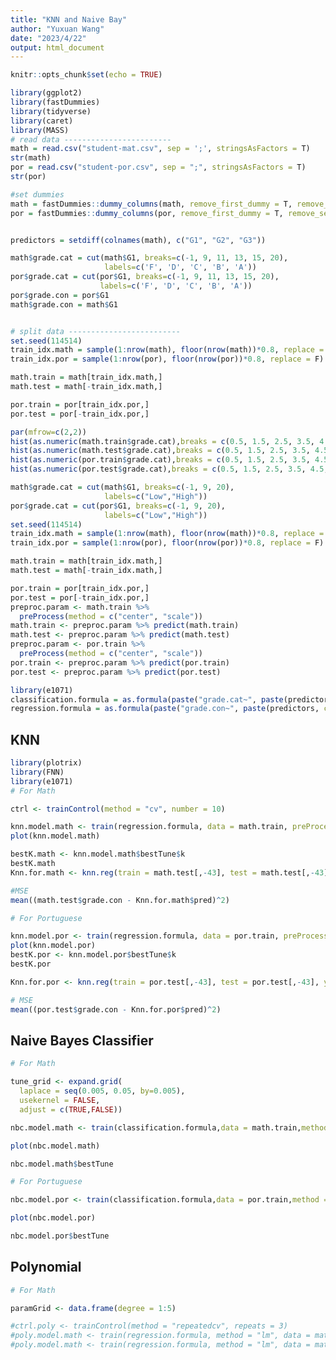 ```yaml
---
title: "KNN and Naive Bay"
author: "Yuxuan Wang"
date: "2023/4/22"
output: html_document
---
```


```r
knitr::opts_chunk$set(echo = TRUE)
```

```r
library(ggplot2)
library(fastDummies)
library(tidyverse)
library(caret)
library(MASS)
# read data ------------------------
math = read.csv("student-mat.csv", sep = ';', stringsAsFactors = T)
str(math)
por = read.csv("student-por.csv", sep = ";", stringsAsFactors = T)
str(por)

#set dummies
math = fastDummies::dummy_columns(math, remove_first_dummy = T, remove_selected_columns = T)
por = fastDummies::dummy_columns(por, remove_first_dummy = T, remove_selected_columns = T)


predictors = setdiff(colnames(math), c("G1", "G2", "G3"))

math$grade.cat = cut(math$G1, breaks=c(-1, 9, 11, 13, 15, 20),
                     labels=c('F', 'D', 'C', 'B', 'A'))
por$grade.cat = cut(por$G1, breaks=c(-1, 9, 11, 13, 15, 20),
                    labels=c('F', 'D', 'C', 'B', 'A'))
por$grade.con = por$G1
math$grade.con = math$G1


# split data -------------------------
set.seed(114514)
train_idx.math = sample(1:nrow(math), floor(nrow(math))*0.8, replace = F)
train_idx.por = sample(1:nrow(por), floor(nrow(por))*0.8, replace = F)

math.train = math[train_idx.math,]
math.test = math[-train_idx.math,]

por.train = por[train_idx.por,]
por.test = por[-train_idx.por,]

```
```r
par(mfrow=c(2,2))
hist(as.numeric(math.train$grade.cat),breaks = c(0.5, 1.5, 2.5, 3.5, 4.5, 5.5),right=TRUE,freq=TRUE,main="Math Train")
hist(as.numeric(math.test$grade.cat),breaks = c(0.5, 1.5, 2.5, 3.5, 4.5, 5.5),right=TRUE,freq=TRUE,main="Math Test")
hist(as.numeric(por.train$grade.cat),breaks = c(0.5, 1.5, 2.5, 3.5, 4.5, 5.5),right=TRUE,freq=TRUE,main="Por Train")
hist(as.numeric(por.test$grade.cat),breaks = c(0.5, 1.5, 2.5, 3.5, 4.5, 5.5),right=TRUE,freq=TRUE,main="Por Test")
```
```r
math$grade.cat = cut(math$G1, breaks=c(-1, 9, 20),
                     labels=c("Low","High"))
por$grade.cat = cut(por$G1, breaks=c(-1, 9, 20),
                     labels=c("Low","High"))
set.seed(114514)
train_idx.math = sample(1:nrow(math), floor(nrow(math))*0.8, replace = F)
train_idx.por = sample(1:nrow(por), floor(nrow(por))*0.8, replace = F)

math.train = math[train_idx.math,]
math.test = math[-train_idx.math,]

por.train = por[train_idx.por,]
por.test = por[-train_idx.por,]
preproc.param <- math.train %>%
  preProcess(method = c("center", "scale"))
math.train <- preproc.param %>% predict(math.train)
math.test <- preproc.param %>% predict(math.test)
preproc.param <- por.train %>%
  preProcess(method = c("center", "scale"))
por.train <- preproc.param %>% predict(por.train)
por.test <- preproc.param %>% predict(por.test)

library(e1071)
classification.formula = as.formula(paste("grade.cat~", paste(predictors, collapse = "+"), sep = ''))
regression.formula = as.formula(paste("grade.con~", paste(predictors, collapse = "+"), sep = ''))
```

## KNN
```r
library(plotrix)
library(FNN)
library(e1071)
# For Math

ctrl <- trainControl(method = "cv", number = 10)

knn.model.math <- train(regression.formula, data = math.train, preProcess = c("center", "scale"), method = "knn", trControl = ctrl, tuneLength = 20)
plot(knn.model.math)

bestK.math <- knn.model.math$bestTune$k
bestK.math
Knn.for.math <- knn.reg(train = math.test[,-43], test = math.test[,-43], y = math$grade.con, k = bestK.math)

#MSE
mean((math.test$grade.con - Knn.for.math$pred)^2)
```
```r
# For Portuguese

knn.model.por <- train(regression.formula, data = por.train, preProcess = c("center", "scale"), method = "knn", trControl = ctrl, tuneLength = 20)
plot(knn.model.por)
bestK.por <- knn.model.por$bestTune$k
bestK.por

Knn.for.por <- knn.reg(train = por.test[,-43], test = por.test[,-43], y = por$grade.con, k = bestK.por)

# MSE
mean((por.test$grade.con - Knn.for.por$pred)^2)
```
## Naive Bayes Classifier
```r
# For Math

tune_grid <- expand.grid(
  laplace = seq(0.005, 0.05, by=0.005),
  usekernel = FALSE,
  adjust = c(TRUE,FALSE))

nbc.model.math <- train(classification.formula,data = math.train,method = "naive_bayes",trControl = ctrl, tuneGrid = tune_grid)

plot(nbc.model.math)
```
```r
nbc.model.math$bestTune
```
```r
# For Portuguese

nbc.model.por <- train(classification.formula,data = por.train,method = "naive_bayes",trControl = ctrl, tuneGrid = tune_grid)

plot(nbc.model.por)
```
```r
nbc.model.por$bestTune
```


## Polynomial 
```r
# For Math

paramGrid <- data.frame(degree = 1:5)

#ctrl.poly <- trainControl(method = "repeatedcv", repeats = 3)
#poly.model.math <- train(regression.formula, method = "lm", data = math.train, trControl = ctrl.poly, preProcess = c("center", "scale", "poly"), intercept = TRUE, tuneGrid = paramGrid)
#poly.model.math <- train(regression.formula, method = "lm", data = math.train, trControl = ctrl.poly, preProcess = c("center", "scale", "poly"), intercept = TRUE)
```

